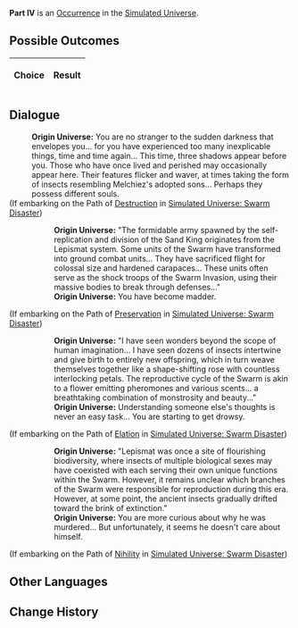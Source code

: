 {{Simulated Universe Event Infobox
|title         = Part IV
|image         = 1.png
|type          =
|domains_su    = 
|domains_ext   = 
|domains_swarm = 
|domains_gng   = 
|requirements  =
|prev          = 
|next          = 
|indexRewards  =
|characters    = Herta
}}
'''Part IV''' is an [[Simulated Universe/Occurrence|Occurrence]] in the [[Simulated Universe]].

==Possible Outcomes==
{| class="article-table"
!Choice
!Result

|}

<!--
==Gameplay Notes==

-->
==Dialogue==
{{Dialogue Start}}
:'''Origin Universe:''' You are no stranger to the sudden darkness that envelopes you... for you have experienced too many inexplicable things, time and time again... This time, three shadows appear before you. Those who have once lived and perished may occasionally appear here. Their features flicker and waver, at times taking the form of insects resembling Melchiez's adopted sons... Perhaps they possess different souls.
;(If embarking on the Path of [[Simulated Universe/Paths#Destruction|Destruction]] in [[Simulated Universe: Swarm Disaster]])
:{{SU Special Dialogue|Destruction|A certain nobleman once recorded before he fell into a crazed state...|You're starting to feel a little *crazy* too.}}
::'''Origin Universe:''' "The formidable army spawned by the self-replication and division of the Sand King originates from the Lepismat system. Some units of the Swarm have transformed into ground combat units... They have sacrificed flight for colossal size and hardened carapaces... These units often serve as the shock troops of the Swarm Invasion, using their massive bodies to break through defenses..."
::'''Origin Universe:''' You have become madder.
;(If embarking on the Path of [[Simulated Universe/Paths#Preservation|Preservation]] in [[Simulated Universe: Swarm Disaster]])
:{{SU Special Dialogue|Preservation|A certain traveler with an active imagination murmurs to himself behind the glass wall after being confined...|You try to enter his mind.}}
::'''Origin Universe:''' "I have seen wonders beyond the scope of human imagination... I have seen dozens of insects intertwine and give birth to entirely new offspring, which in turn weave themselves together like a shape-shifting rose with countless interlocking petals. The reproductive cycle of the Swarm is akin to a flower emitting pheromones and various scents... a breathtaking combination of monstrosity and beauty..."
::'''Origin Universe:''' Understanding someone else's thoughts is never an easy task... You are starting to get drowsy.
;(If embarking on the Path of [[Simulated Universe/Paths#Elation|Elation]] in [[Simulated Universe: Swarm Disaster]])
:{{SU Special Dialogue|Elation|A piece of evidence left behind by a certain Armed Archaeologist before they were murdered...|You feel sorry.}}
::'''Origin Universe:''' "Lepismat was once a site of flourishing biodiversity, where insects of multiple biological sexes may have coexisted with each serving their own unique functions within the Swarm. However, it remains unclear which branches of the Swarm were responsible for reproduction during this era. However, at some point, the ancient insects gradually drifted toward the brink of extinction."
::'''Origin Universe:''' You are more curious about why he was murdered... But unfortunately, it seems he doesn't care about himself.
;(If embarking on the Path of [[Simulated Universe/Paths#Nihility|Nihility]] in [[Simulated Universe: Swarm Disaster]])
:{{SU Special Dialogue|Nihility|Leave.|Looks like [[Herta]] needs to do some bug fixing for the Simulated Universe.}}
{{Dialogue End}}

==Other Languages==
{{Other Languages
|en   = Part IV
|zhs  = 其四
|zht  = 其四
|ja   = その4
|ko   = IV
|es   = Parte IV
|fr   = Partie IV
|ru   = IV
|th   = ตอน 4
|vi   = Phần 4
|de   = Teil 4
|id   = Bagian IV
|pt   = Parte IV
}}

==Change History==
{{Change History|<!--unknown-->}}
